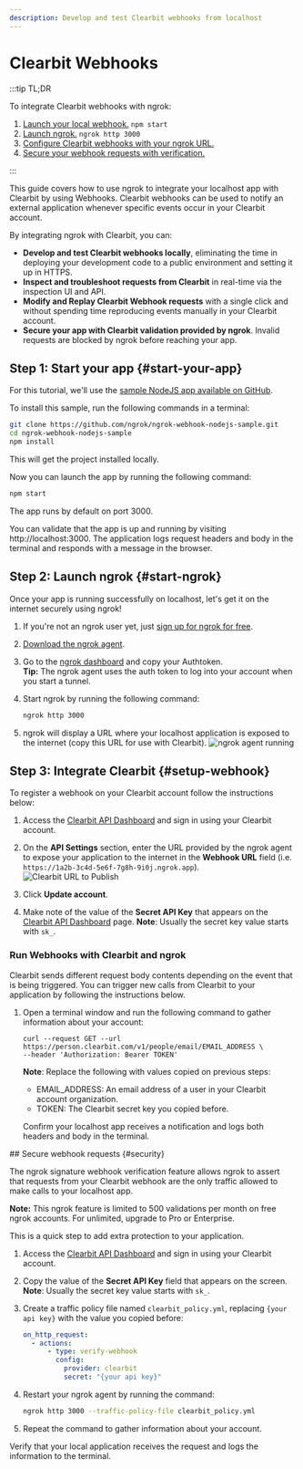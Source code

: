 ```yaml
---
description: Develop and test Clearbit webhooks from localhost
---
```



# Clearbit Webhooks

:::tip TL;DR

To integrate Clearbit webhooks with ngrok:

1. [Launch your local webhook.](#start-your-app) `npm start`
1. [Launch ngrok.](#start-ngrok) `ngrok http 3000`
1. [Configure Clearbit webhooks with your ngrok URL.](#setup-webhook)
1. [Secure your webhook requests with verification.](#security)

:::

This guide covers how to use ngrok to integrate your localhost app with Clearbit by using Webhooks.
Clearbit webhooks can be used to notify an external application whenever specific events occur in your Clearbit account.

By integrating ngrok with Clearbit, you can:

- **Develop and test Clearbit webhooks locally**, eliminating the time in deploying your development code to a public environment and setting it up in HTTPS.
- **Inspect and troubleshoot requests from Clearbit** in real-time via the inspection UI and API.
- **Modify and Replay Clearbit Webhook requests** with a single click and without spending time reproducing events manually in your Clearbit account.
- **Secure your app with Clearbit validation provided by ngrok**. Invalid requests are blocked by ngrok before reaching your app.

## **Step 1**: Start your app {#start-your-app}

For this tutorial, we'll use the [sample NodeJS app available on GitHub](https://github.com/ngrok/ngrok-webhook-nodejs-sample).

To install this sample, run the following commands in a terminal:

```bash
git clone https://github.com/ngrok/ngrok-webhook-nodejs-sample.git
cd ngrok-webhook-nodejs-sample
npm install
```

This will get the project installed locally.

Now you can launch the app by running the following command:

```bash
npm start
```

The app runs by default on port 3000.

You can validate that the app is up and running by visiting http://localhost:3000. The application logs request headers and body in the terminal and responds with a message in the browser.

## **Step 2**: Launch ngrok {#start-ngrok}

Once your app is running successfully on localhost, let's get it on the internet securely using ngrok!

1. If you're not an ngrok user yet, just [sign up for ngrok for free](https://ngrok.com/signup).

1. [Download the ngrok agent](https://download.ngrok.com).

1. Go to the [ngrok dashboard](https://dashboard.ngrok.com) and copy your Authtoken. <br />
   **Tip:** The ngrok agent uses the auth token to log into your account when you start a tunnel.
1. Start ngrok by running the following command:

   ```bash
   ngrok http 3000
   ```

1. ngrok will display a URL where your localhost application is exposed to the internet (copy this URL for use with Clearbit).
   ![ngrok agent running](/img/integrations/launch_ngrok_tunnel.png)

## **Step 3**: Integrate Clearbit {#setup-webhook}

To register a webhook on your Clearbit account follow the instructions below:

1. Access the [Clearbit API Dashboard](https://dashboard.clearbit.com/api) and sign in using your Clearbit account.

1. On the **API Settings** section, enter the URL provided by the ngrok agent to expose your application to the internet in the **Webhook URL** field (i.e. `https://1a2b-3c4d-5e6f-7g8h-9i0j.ngrok.app`).
   ![Clearbit URL to Publish](img/ngrok_url_configuration_clearbit.png)

1. Click **Update account**.

1. Make note of the value of the **Secret API Key** that appears on the [Clearbit API Dashboard](https://dashboard.clearbit.com/api) page.
   **Note**: Usually the secret key value starts with `sk_`.

### Run Webhooks with Clearbit and ngrok

Clearbit sends different request body contents depending on the event that is being triggered.
You can trigger new calls from Clearbit to your application by following the instructions below.

1. Open a terminal window and run the following command to gather information about your account:

   ```
   curl --request GET --url https://person.clearbit.com/v1/people/email/EMAIL_ADDRESS \
   --header 'Authorization: Bearer TOKEN'
   ```

   **Note**: Replace the following with values copied on previous steps:

   - EMAIL_ADDRESS: An email address of a user in your Clearbit account organization.
   - TOKEN: The Clearbit secret key you copied before.

   Confirm your localhost app receives a notification and logs both headers and body in the terminal.

<InspectingRequests />

<ReplayingRequests />
## Secure webhook requests {#security}

The ngrok signature webhook verification feature allows ngrok to assert that requests from your Clearbit webhook are the only traffic allowed to make calls to your localhost app.

**Note:** This ngrok feature is limited to 500 validations per month on free ngrok accounts. For unlimited, upgrade to Pro or Enterprise.

This is a quick step to add extra protection to your application.

1. Access the [Clearbit API Dashboard](https://dashboard.clearbit.com/api/) and sign in using your Clearbit account.

1. Copy the value of the **Secret API Key** field that appears on the screen.
   **Note**: Usually the secret key value starts with `sk_`.

1. Create a traffic policy file named `clearbit_policy.yml`, replacing `{your api key}` with the value you copied before:

   ```yaml
   on_http_request:
     - actions:
         - type: verify-webhook
           config:
             provider: clearbit
             secret: "{your api key}"
   ```

1. Restart your ngrok agent by running the command:

   ```bash
   ngrok http 3000 --traffic-policy-file clearbit_policy.yml
   ```

1. Repeat the command to gather information about your account.

Verify that your local application receives the request and logs the information to the terminal.

